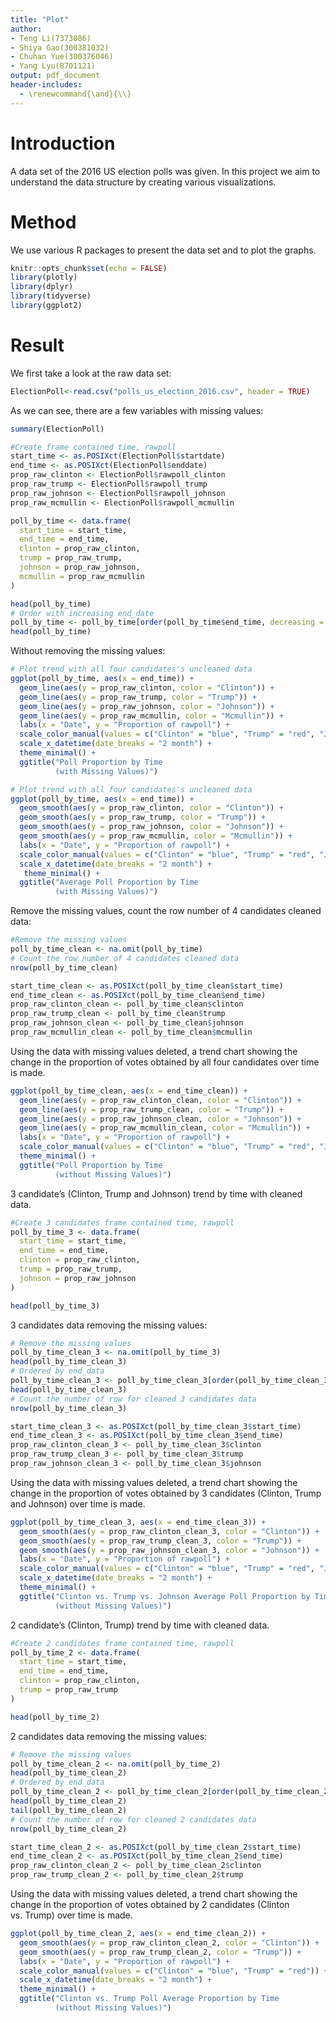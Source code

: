 ```yaml
---
title: "Plot"
author:
- Teng Li(7373086)
- Shiya Gao(300381032)
- Chuhan Yue(300376046)
- Yang Lyu(8701121)
output: pdf_document
header-includes: 
  - \renewcommand{\and}{\\}
---
```


# Introduction
A data set of the 2016 US election polls was given. In this project we aim to understand the data structure by creating various visualizations.  

# Method
We use various R packages to present the data set and to plot the graphs.
```r
knitr::opts_chunk$set(echo = FALSE)
library(plotly)
library(dplyr)
library(tidyverse)
library(ggplot2)
```
# Result
We first take a look at the raw data set:
```r
ElectionPoll<-read.csv("polls_us_election_2016.csv", header = TRUE)
```
As we can see, there are a few variables with missing values:
```r
summary(ElectionPoll)
```

```r
#Create frame contained time, rawpoll
start_time <- as.POSIXct(ElectionPoll$startdate)
end_time <- as.POSIXct(ElectionPoll$enddate)
prop_raw_clinton <- ElectionPoll$rawpoll_clinton
prop_raw_trump <- ElectionPoll$rawpoll_trump
prop_raw_johnson <- ElectionPoll$rawpoll_johnson
prop_raw_mcmullin <- ElectionPoll$rawpoll_mcmullin

poll_by_time <- data.frame( 
  start_time = start_time,
  end_time = end_time,
  clinton = prop_raw_clinton,
  trump = prop_raw_trump,
  johnson = prop_raw_johnson,
  mcmullin = prop_raw_mcmullin
)

head(poll_by_time)
# Order with increasing end_date
poll_by_time <- poll_by_time[order(poll_by_time$end_time, decreasing = FALSE),]
head(poll_by_time)
```
Without removing the missing values:
```r
# Plot trend with all four candidates's uncleaned data
ggplot(poll_by_time, aes(x = end_time)) +
  geom_line(aes(y = prop_raw_clinton, color = "Clinton")) +
  geom_line(aes(y = prop_raw_trump, color = "Trump")) +
  geom_line(aes(y = prop_raw_johnson, color = "Johnson")) +
  geom_line(aes(y = prop_raw_mcmullin, color = "Mcmullin")) +
  labs(x = "Date", y = "Proportion of rawpoll") +
  scale_color_manual(values = c("Clinton" = "blue", "Trump" = "red", "Johnson" = "green", "Mcmullin" = "yellow")) +
  scale_x_datetime(date_breaks = "2 month") +
  theme_minimal() + 
  ggtitle("Poll Proportion by Time 
          (with Missing Values)")

```

```r
# Plot trend with all four candidates's uncleaned data
ggplot(poll_by_time, aes(x = end_time)) +
  geom_smooth(aes(y = prop_raw_clinton, color = "Clinton")) +
  geom_smooth(aes(y = prop_raw_trump, color = "Trump")) +
  geom_smooth(aes(y = prop_raw_johnson, color = "Johnson")) +
  geom_smooth(aes(y = prop_raw_mcmullin, color = "Mcmullin")) +
  labs(x = "Date", y = "Proportion of rawpoll") +
  scale_color_manual(values = c("Clinton" = "blue", "Trump" = "red", "Johnson" = "green", "Mcmullin" = "yellow")) +
  scale_x_datetime(date_breaks = "2 month") +
   theme_minimal() + 
  ggtitle("Average Poll Proportion by Time 
          (with Missing Values)")
```

Remove the missing values, count the row number of 4 candidates cleaned data:
```r
#Remove the missing values
poll_by_time_clean <- na.omit(poll_by_time)
# Count the row number of 4 candidates cleaned data
nrow(poll_by_time_clean)

start_time_clean <- as.POSIXct(poll_by_time_clean$start_time)
end_time_clean <- as.POSIXct(poll_by_time_clean$end_time)
prop_raw_clinton_clean <- poll_by_time_clean$clinton
prop_raw_trump_clean <- poll_by_time_clean$trump
prop_raw_johnson_clean <- poll_by_time_clean$johnson
prop_raw_mcmullin_clean <- poll_by_time_clean$mcmullin
```

Using the data with missing values deleted, a trend chart showing the change in the proportion of votes obtained by all four candidates over time is made.

```r
ggplot(poll_by_time_clean, aes(x = end_time_clean)) +
  geom_line(aes(y = prop_raw_clinton_clean, color = "Clinton")) +
  geom_line(aes(y = prop_raw_trump_clean, color = "Trump")) +
  geom_line(aes(y = prop_raw_johnson_clean, color = "Johnson")) +
  geom_line(aes(y = prop_raw_mcmullin_clean, color = "Mcmullin")) +
  labs(x = "Date", y = "Proportion of rawpoll") +
  scale_color_manual(values = c("Clinton" = "blue", "Trump" = "red", "Johnson" = "green", "Mcmullin" = "yellow")) +
  theme_minimal() + 
  ggtitle("Poll Proportion by Time 
          (without Missing Values)")
```

3 candidate's (Clinton, Trump and Johnson) trend by time with cleaned data.

```r
#Create 3 candidates frame contained time, rawpoll
poll_by_time_3 <- data.frame( 
  start_time = start_time,
  end_time = end_time,
  clinton = prop_raw_clinton,
  trump = prop_raw_trump,
  johnson = prop_raw_johnson
)

head(poll_by_time_3)
```

3 candidates data removing the missing values:

```r
# Remove the missing values
poll_by_time_clean_3 <- na.omit(poll_by_time_3)
head(poll_by_time_clean_3)
# Ordered by end_data
poll_by_time_clean_3 <- poll_by_time_clean_3[order(poll_by_time_clean_3$end_time, decreasing = FALSE),]
head(poll_by_time_clean_3)
# Count the number of row for cleaned 3 candidates data
nrow(poll_by_time_clean_3)

start_time_clean_3 <- as.POSIXct(poll_by_time_clean_3$start_time)
end_time_clean_3 <- as.POSIXct(poll_by_time_clean_3$end_time)
prop_raw_clinton_clean_3 <- poll_by_time_clean_3$clinton
prop_raw_trump_clean_3 <- poll_by_time_clean_3$trump
prop_raw_johnson_clean_3 <- poll_by_time_clean_3$johnson
```

Using the data with missing values deleted, a trend chart showing the change in the proportion of votes obtained by 3 candidates (Clinton, Trump and Johnson) over time is made.

```r
ggplot(poll_by_time_clean_3, aes(x = end_time_clean_3)) +
  geom_smooth(aes(y = prop_raw_clinton_clean_3, color = "Clinton")) +
  geom_smooth(aes(y = prop_raw_trump_clean_3, color = "Trump")) +
  geom_smooth(aes(y = prop_raw_johnson_clean_3, color = "Johnson")) +
  labs(x = "Date", y = "Proportion of rawpoll") +
  scale_color_manual(values = c("Clinton" = "blue", "Trump" = "red", "Johnson" = "green")) +
  scale_x_datetime(date_breaks = "2 month") +
  theme_minimal() +
  ggtitle("Clinton vs. Trump vs. Johnson Average Poll Proportion by Time 
          (without Missing Values)")
```

2 candidate's (Clinton, Trump) trend by time with cleaned data.

```r
#Create 2 candidates frame contained time, rawpoll
poll_by_time_2 <- data.frame( 
  start_time = start_time,
  end_time = end_time,
  clinton = prop_raw_clinton,
  trump = prop_raw_trump
)

head(poll_by_time_2)
```

2 candidates data removing the missing values:

```r
# Remove the missing values
poll_by_time_clean_2 <- na.omit(poll_by_time_2)
head(poll_by_time_clean_2)
# Ordered by end_data
poll_by_time_clean_2 <- poll_by_time_clean_2[order(poll_by_time_clean_2$end_time, decreasing = FALSE),]
head(poll_by_time_clean_2)
tail(poll_by_time_clean_2)
# Count the number of row for cleaned 2 candidates data
nrow(poll_by_time_clean_2)

start_time_clean_2 <- as.POSIXct(poll_by_time_clean_2$start_time)
end_time_clean_2 <- as.POSIXct(poll_by_time_clean_2$end_time)
prop_raw_clinton_clean_2 <- poll_by_time_clean_2$clinton
prop_raw_trump_clean_2 <- poll_by_time_clean_2$trump
```

Using the data with missing values deleted, a trend chart showing the change in the proportion of votes obtained by 2 candidates (Clinton vs. Trump) over time is made.

```r
ggplot(poll_by_time_clean_2, aes(x = end_time_clean_2)) +
  geom_smooth(aes(y = prop_raw_clinton_clean_2, color = "Clinton")) +
  geom_smooth(aes(y = prop_raw_trump_clean_2, color = "Trump")) +
  labs(x = "Date", y = "Proportion of rawpoll") +
  scale_color_manual(values = c("Clinton" = "blue", "Trump" = "red")) +
  scale_x_datetime(date_breaks = "2 month") +
  theme_minimal() + 
  ggtitle("Clinton vs. Trump Poll Average Proportion by Time 
          (without Missing Values)")
```
